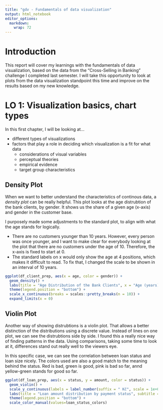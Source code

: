 ```yaml
---
title: "gdv - Fundamentals of data visualization"
output: html_notebook
editor_options: 
  markdown: 
    wrap: 72
---
```


# Introduction

This report will cover my learnings with the fundamentals of data visualization, based on the data from the "Cross-Selling in Banking" challenge I completed last semester. I will take this opportunity to look at plots from the data visualization standpoint this time and improve on the results based on my new knowledge.

# LO 1: Visualization basics, chart types

In this first chapter, I will be looking at...

- different types of visualizations
- factors that play a role in deciding which visualization is a fit for what data 
  - considerations of visual variables 
  - perceptual theories
  - empirical evidence 
  - target group characteristics
  
## Density Plot
When we want to better understand the characteristics of continous data, a *density plot* can be really helpful.
This plot looks at the age distrubtion of the bank clients, by gender. It shows us the share of a given age (x-axis) and gender in the customer base.

I purposely made some adjustments to the standard plot, to align with what the age stands for logically.

- There are no customers younger than 10 years. However, every person was once younger, and I want to make clear for everybody looking at the plot that there are no customers under the age of 10. Therefore, the x-axis is fixed to start at 0.
- The standard labels on x would only show the age at 4 positions, which makes it difficult to read. To fix that, I changed the scale to be shown in an interval of 10 years.

```r
ggplot(df_client_prep, aes(x = age, color = gender)) +
  geom_density() +
  labs(title = "Age Distribution of the Bank Clients", x = "Age (years)", y = "Density", color = "Gender") +
  theme(legend.position = "bottom") +
  scale_x_continuous(breaks = scales::pretty_breaks(n = 10)) +
  expand_limits(x = 0)
```

## Violin Plot

Another way of showing distrubtions is a violin plot. That allows a better distinction of the distributions using a discrete value.
Instead of lines on one plot, we can see the distrubtions side by side. I found this a really nice way of finding patterns in the data. Using comparisons, taking some time to look at it, differences stand out really well to the viewers eye.

In this specific case, we can see the correlation between loan status and loan size nicely. The colors used are also a good match to the meaning behind the status. Red is bad, green is good, pink is bad so far, annd yellow-green stands for good so far.

```r
ggplot(df_loan_prep, aes(x = status, y = amount, color = status)) +
  geom_violin() +
  scale_y_continuous(labels = label_number(suffix = " Kč", scale = 1e+0)) + # find correct scale!!!
  labs(title = "Loan amount distribution by payment status", subtitle = "over all bank clients with a loan", x = "Status", y = "Amount") +
  theme(legend.position = "bottom") +
  scale_color_manual(values=loan_status_colors)
```